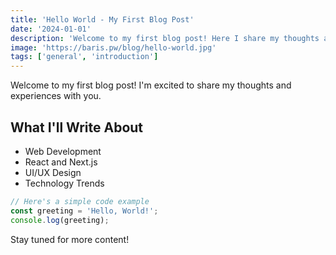 ---
title: 'Hello World - My First Blog Post'
date: '2024-01-01'
description: 'Welcome to my first blog post! Here I share my thoughts about web development and technology.'
image: 'https://baris.pw/blog/hello-world.jpg'
tags: ['general', 'introduction']
---

Welcome to my first blog post! I'm excited to share my thoughts and experiences with you.

## What I'll Write About

- Web Development
- React and Next.js
- UI/UX Design
- Technology Trends

```javascript
// Here's a simple code example
const greeting = 'Hello, World!';
console.log(greeting);
```

Stay tuned for more content! 